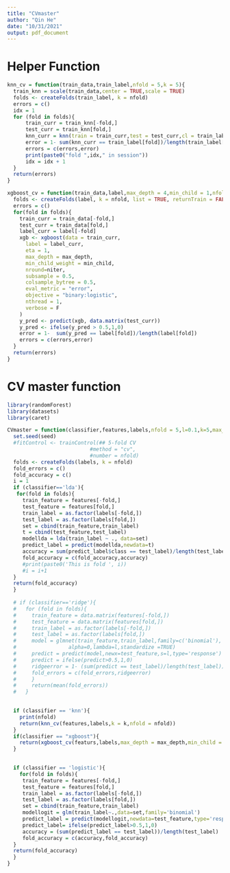 ```yaml
---
title: "CVmaster"
author: "Qin He"
date: "10/31/2021"
output: pdf_document
---
```



# Helper Function

```r
knn_cv = function(train_data,train_label,nfold = 5,k = 5){
  train_knn = scale(train_data,center = TRUE,scale = TRUE)
  folds <- createFolds(train_label, k = nfold)
  errors = c()
  idx = 1
  for (fold in folds){
      train_curr = train_knn[-fold,]
      test_curr = train_knn[fold,]
      knn_curr = knn(train = train_curr,test = test_curr,cl = train_label[-fold],k = k)
      error = 1- sum(knn_curr == train_label[fold])/length(train_label[fold])
      errors = c(errors,error)
      print(paste0("fold ",idx," in session"))
      idx = idx + 1
  }
  return(errors)
}
```


```r
xgboost_cv = function(train_data,label,max_depth = 4,min_child = 1,nfold = 5,niter = 50){
  folds <- createFolds(label, k = nfold, list = TRUE, returnTrain = FALSE)
  errors = c()
  for(fold in folds){
    train_curr = train_data[-fold,]
    test_curr = train_data[fold,]
    label_curr = label[-fold]
    xgb <- xgboost(data = train_curr, 
      label = label_curr, 
      eta = 1,
      max_depth = max_depth, 
      min_child_weight = min_child,
      nround=niter, 
      subsample = 0.5,
      colsample_bytree = 0.5,
      eval_metric = "error",
      objective = "binary:logistic",
      nthread = 1,
      verbose = F
    )
    y_pred <- predict(xgb, data.matrix(test_curr))
    y_pred <- ifelse(y_pred > 0.5,1,0)
    error = 1-  sum(y_pred == label[fold])/length(label[fold])
    errors = c(errors,error)
  }
  return(errors)
}
```




# CV master function
```r
library(randomForest)
library(datasets)
library(caret)
```

```r
CVmaster = function(classifier,features,labels,nfold = 5,l=0.1,k=5,max_depth = 4,min_child = 1,seed = 521,niter = 50){
  set.seed(seed)
  #fitControl <- trainControl(## 5-fold CV
                           #method = "cv",
                           #number = nfold)
  folds <- createFolds(labels, k = nfold)
  fold_errors = c()
  fold_accuracy = c()
  i = 1
  if (classifier=='lda'){
   for(fold in folds){
     train_feature = features[-fold,]
     test_feature = features[fold,]
     train_label = as.factor(labels[-fold,])
     test_label = as.factor(labels[fold,])
     set = cbind(train_feature,train_label)
     t = cbind(test_feature,test_label)
     modellda = lda(train_label ~ ., data=set)
     predict_label = predict(modellda,newdata=t)
     accuracy = sum(predict_label$class == test_label)/length(test_label)
     fold_accuracy = c(fold_accuracy,accuracy)
     #print(paste0('This is fold ', i))
     #i = i+1
  }
  return(fold_accuracy)
  }
  
  # if (classifier=='ridge'){
  #   for (fold in folds){
  #     train_feature = data.matrix(features[-fold,])
  #     test_feature = data.matrix(features[fold,])
  #     train_label = as.factor(labels[-fold,])
  #     test_label = as.factor(labels[fold,])
  #     model = glmnet(train_feature,train_label,family=c('binomial'),
  #                 alpha=0,lambda=l,standardize =TRUE)
  #     predict = predict(model,newx=test_feature,s=l,type='response')
  #     predict = ifelse(predict>0.5,1,0)
  #     ridgeerror = 1- (sum(predict == test_label)/length(test_label))
  #     fold_errors = c(fold_errors,ridgeerror)
  #     }
  #     return(mean(fold_errors))
  #   }

  
  if (classifier == 'knn'){
    print(nfold)
    return(knn_cv(features,labels,k = k,nfold = nfold))
  }
  if(classifier == "xgboost"){
    return(xgboost_cv(featurs,labels,max_depth = max_depth,min_child = min_child,niter = niter))
  }

  
  if (classifier == 'logistic'){
    for(fold in folds){
     train_feature = features[-fold,]
     test_feature = features[fold,]
     train_label = as.factor(labels[-fold,])
     test_label = as.factor(labels[fold,])
     set = cbind(train_feature,train_label)
     modellogit = glm(train_label~.,data=set,family='binomial')
     predict_label = predict(modellogit,newdata=test_feature,type='response')
     predict_label= ifelse(predict_label>0.5,1,0)
     accuracy = (sum(predict_label == test_label))/length(test_label)
     fold_accuracy = c(accuracy,fold_accuracy)
  }
  return(fold_accuracy)
  }
}
```



